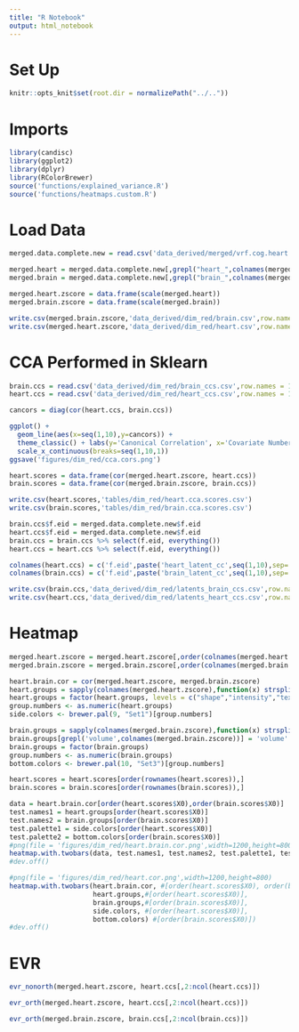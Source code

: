 ```yaml
---
title: "R Notebook"
output: html_notebook
---
```


# Set Up
```r
knitr::opts_knit$set(root.dir = normalizePath("../.."))
```

# Imports
```r
library(candisc)
library(ggplot2)
library(dplyr)
library(RColorBrewer)
source('functions/explained_variance.R')
source('functions/heatmaps.custom.R')
```

# Load Data
```r
merged.data.complete.new = read.csv('data_derived/merged/vrf.cog.heart.brain.new.healthy.csv')
```

```r
merged.heart = merged.data.complete.new[,grepl("heart_",colnames(merged.data.complete.new))]
merged.brain = merged.data.complete.new[,grepl("brain_",colnames(merged.data.complete.new))]
```

```r
merged.heart.zscore = data.frame(scale(merged.heart))
merged.brain.zscore = data.frame(scale(merged.brain))
```

```r
write.csv(merged.brain.zscore,'data_derived/dim_red/brain.csv',row.names = FALSE)
write.csv(merged.heart.zscore,'data_derived/dim_red/heart.csv',row.names = FALSE)
```


# CCA Performed in Sklearn
```r
brain.ccs = read.csv('data_derived/dim_red/brain_ccs.csv',row.names = 1)
heart.ccs = read.csv('data_derived/dim_red/heart_ccs.csv',row.names = 1)
```

```r
cancors = diag(cor(heart.ccs, brain.ccs))
```

```r
ggplot() + 
  geom_line(aes(x=seq(1,10),y=cancors)) + 
  theme_classic() + labs(y='Canonical Correlation', x='Covariate Number') + 
  scale_x_continuous(breaks=seq(1,10,1))
ggsave('figures/dim_red/cca.cors.png')
```


```r
heart.scores = data.frame(cor(merged.heart.zscore, heart.ccs))
brain.scores = data.frame(cor(merged.brain.zscore, brain.ccs))
```

```r
write.csv(heart.scores,'tables/dim_red/heart.cca.scores.csv')
write.csv(brain.scores,'tables/dim_red/brain.cca.scores.csv')
```

```r
brain.ccs$f.eid = merged.data.complete.new$f.eid
heart.ccs$f.eid = merged.data.complete.new$f.eid
brain.ccs = brain.ccs %>% select(f.eid, everything())
heart.ccs = heart.ccs %>% select(f.eid, everything())
```

```r
colnames(heart.ccs) = c('f.eid',paste('heart_latent_cc',seq(1,10),sep=''))
colnames(brain.ccs) = c('f.eid',paste('brain_latent_cc',seq(1,10),sep=''))
```


```r
write.csv(brain.ccs,'data_derived/dim_red/latents_brain_ccs.csv',row.names = FALSE)
write.csv(heart.ccs,'data_derived/dim_red/latents_heart_ccs.csv',row.names = FALSE)
```

# Heatmap

```r
merged.heart.zscore = merged.heart.zscore[,order(colnames(merged.heart.zscore))]
merged.brain.zscore = merged.brain.zscore[,order(colnames(merged.brain.zscore))]

heart.brain.cor = cor(merged.heart.zscore, merged.brain.zscore)
heart.groups = sapply(colnames(merged.heart.zscore),function(x) strsplit(x,'_')[[1]][2])
heart.groups = factor(heart.groups, levels = c("shape","intensity","texture"))
group.numbers <- as.numeric(heart.groups)
side.colors <- brewer.pal(9, "Set1")[group.numbers]

brain.groups = sapply(colnames(merged.brain.zscore),function(x) strsplit(x,'_')[[1]][3])
brain.groups[grepl('volume',colnames(merged.brain.zscore))] = 'volume'
brain.groups = factor(brain.groups)
group.numbers <- as.numeric(brain.groups)
bottom.colors <- brewer.pal(10, "Set3")[group.numbers]
```

```r
heart.scores = heart.scores[order(rownames(heart.scores)),]
brain.scores = brain.scores[order(rownames(brain.scores)),]

data = heart.brain.cor[order(heart.scores$X0),order(brain.scores$X0)]
test.names1 = heart.groups[order(heart.scores$X0)]
test.names2 = brain.groups[order(brain.scores$X0)]
test.palette1 = side.colors[order(heart.scores$X0)]
test.palette2 = bottom.colors[order(brain.scores$X0)]
#png(file = 'figures/dim_red/heart.brain.cor.png',width=1200,height=800)
heatmap.with.twobars(data, test.names1, test.names2, test.palette1, test.palette2)
#dev.off()
```


```r
#png(file = 'figures/dim_red/heart.cor.png',width=1200,height=800)
heatmap.with.twobars(heart.brain.cor, #[order(heart.scores$X0), order(brain.scores$X0)],
                     heart.groups,#[order(heart.scores$X0)],
                     brain.groups,#[order(brain.scores$X0)],
                     side.colors, #[order(heart.scores$X0)], 
                     bottom.colors) #[order(brain.scores$X0)])
#dev.off()
```


# EVR

```r
evr_nonorth(merged.heart.zscore, heart.ccs[,2:ncol(heart.ccs)])
```

```r
evr_orth(merged.heart.zscore, heart.ccs[,2:ncol(heart.ccs)])
```

```r
evr_orth(merged.brain.zscore, brain.ccs[,2:ncol(brain.ccs)])
```